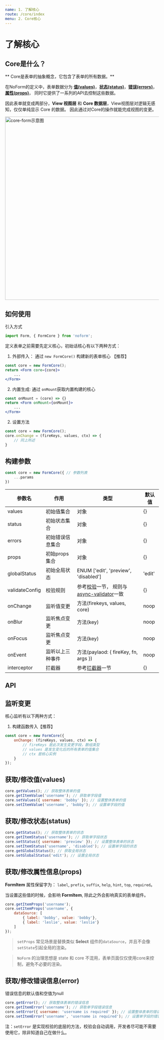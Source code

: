 ```yaml
---
name: 1. 了解核心
route: /core/index
menu: 2. Core核心
---
```




# 了解核心

## Core是什么？

** Core是表单的抽象概念，它包含了表单的所有数据。**

在NoForm的定义中，表单数据分为 [**值(values)**](/form/core/value)，[**状态(status)**](/form/core/index#获取修改错误信息error)，[**错误(errors)**](/form/core/errors)， [**属性(props)**](/form/core/props)， 同时它提供了一系列的API去控制这些数据。

因此表单就变成两部分，**View 视图层** 和 **Core 数据层**，View视图层对逻辑无感知，仅仅单纯显示 Core 的数据。 因此通过对Core的操作就能完成视图的变更。

<img width="600px" src="https://img.alicdn.com/tfs/TB1mz_malCw3KVjSZR0XXbcUpXa-1344-664.png" alt="core-form示意图" />

## 如何使用

引入方式

```jsx
import Form, { FormCore } from 'noform';
```

定义表单之前需要先定义核心，初始话核心有以下两种方式：

1. 外部传入： 通过 `new FormCore()` 构建新的表单核心 【推荐】
```jsx
const core = new FormCore();
return <Form core={core}>
    ...
</Form>
```

2. 内置生成: 通过 `onMount`获取内置构建的核心
```jsx
const onMount = (core) => {}
return <Form onMount={onMount}>
    ...
</Form>
```


2. 设置方法
```jsx
const core = new FormCore();
core.onChange = (fireKeys, values, ctx) => {
    // 同上所述
}
```

## 构建参数

```jsx
const core = new FormCore({ // 参数列表
    ...params
})
```

| 参数名 | 作用 | 类型 | 默认值 |
| ------ | ------ | ------ | ----- |
| values | 初始值集合 | 对象 | {} |
| status | 初始状态集合 | 对象 | {} |
| errors | 初始错误信息集合 | 对象 | {} |
| props | 初始props集合 | 对象 | {} |
| globalStatus | 初始全局状态 | ENUM ['edit', 'preview', 'disabled'] | 'edit' |
| validateConfig | 校验规则 | 参考[校验](/form/core/validate)一节， 规则与[async-validator](https://github.com/yiminghe/async-validator)一致 | {} |
| onChange | 监听值变更 | 方法(firekeys, values, core) | noop |
| onBlur | 监听焦点变更 | 方法(key) | noop |
| onFocus | 监听焦点变更 | 方法(key) | noop |
| onEvent | 监听以上三种事件 | 方法(paylaod: { fireKey, fn, args }) | noop |
| interceptor | 拦截器 | 参考[拦截器](/form/core/interceptor)一节 | {} |

## API

## 监听变更

核心监听有以下两种方式：

1. 构建函数传入【推荐】
```jsx
const core = new FormCore({
    onChange: (fireKeys, values, ctx) => {
        // fireKeys 是此次发生变更字段，数组类型
        // values 是发生变化后的所有表单的值集合
        // ctx 是核心实例
    }
});
```

## 获取/修改值(values)

```jsx
core.getValues(); // 获取整体表单的值
core.getItemValue('username'); // 获取单字段值
core.setValues({ username: 'bobby' }); // 设置整体表单的值
core.setItemValue('username', 'bobby'); // 设置单字段的值
```

## 获取/修改状态(status)

```jsx
core.getStatus(); // 获取整体表单的状态
core.getItemStatus('username'); // 获取单字段状态
core.setStatus({ username: 'preview' }); // 设置整体表单的状态
core.setItemStatus('username', 'disabled'); // 设置单字段的状态
core.getGlobalStatus(); // 获取全局状态
core.setGlobalStatus('edit'); // 设置全局状态
```

## 获取/修改属性信息(props)

**FormItem** 属性保留字为： `label`, `prefix`, `suffix`, `help`, `hint`, `top`, `required`。

当设置这些值的时候，会影响 **FormItem**, 除此之外会影响真实的表单组件。

```jsx
core.getItemProps('username');
core.setItemProps('username', {
    dataSource: [
        { label: 'bobby', value: 'bobby'},
        { label: 'leslie', value: 'leslie'}
    ]
});
```

> `setProps` 常见场景是替换类似 **Select** 组件的`dataSource`，并且不会像`setState`引起全局的渲染。

> `NoForm` 的治理思想是 state 和 core 不混用，表单页面仅仅使用core来控制，避免不必要的渲染。


## 获取/修改错误信息(error)

错误信息的默认值和空值为null

```jsx
core.getError(); // 获取整体表单的错误信息
core.getItemError('username'); // 获取单字段错误信息
core.setError({ username: 'username is required' }); // 设置整体表单的错误信息
core.setItemError('username', 'username is required'); // 设置单字段的错误信息
```

注：`setError` 是实现校验的底层的方法，校验会自动调用，开发者尽可能不需要使用它，除非知道自己在做什么。
